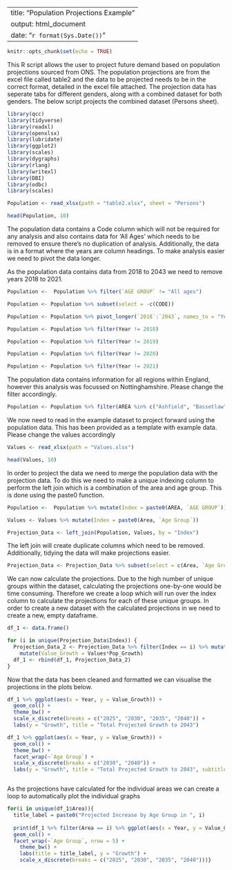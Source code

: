 
---
title: "Population Projections Example"
output: html_document
date: "`r format(Sys.Date())`"
---

```{r setup, include=FALSE}
knitr::opts_chunk$set(echo = TRUE)
```



This R script allows the user to project future demand based on population projections sourced from ONS. 
The population projections are from the excel file called table2 and the data to be projected needs to be 
in the correct format, detailed in the excel file attached. 
The projection data has seperate tabs for different genders, along with a combined dataset for 
both genders. The below script projects the combined dataset (Persons sheet). 

``` {r table 1, include = FALSE, results = "markup"}

library(qcc)
library(tidyverse)
library(readxl)
library(openxlsx)
library(lubridate)
library(ggplot2)
library(scales)
library(dygraphs)
library(rlang)
library(writexl)
library(DBI)
library(odbc)
library(scales)

```



```{r table 2}

Population <- read_xlsx(path = "table2.xlsx", sheet = "Persons")

head(Population, 10)

```

The population data contains a Code column which will not be required for any analysis and 
also contains data for 'All Ages' which needs to be removed to ensure there's no duplication of 
analysis. Additionally, the data is in a format where the years are column headings. To make 
analysis easier we need to pivot the data longer. 

As the population data contains data from 2018 to 2043 we need to remove years 2018 to 2021.

```{r table 3}
Population <-  Population %>% filter(`AGE GROUP` != "All ages")

Population <- Population %>% subset(select = -c(CODE))

Population <- Population %>% pivot_longer(`2018`:`2043`, names_to = "Year", values_to = "Population")

Population <- Population %>% filter(Year != 2018)

Population <- Population %>% filter(Year != 2019)

Population <- Population %>% filter(Year != 2020)

Population <- Population %>% filter(Year != 2021)


```

The population data contains information for all regions within England, however this 
analysis was focussed on Nottinghamshire. Please change the filter accordingly. 

```{r table 4}

Population <- Population %>% filter(AREA %in% c("Ashfield", "Bassetlaw", "Broxtowe", "Gedling", "Mansfield", "Newark and Sherwood", "Nottingham", "Rushcliffe"))

```

We now need to read in the example dataset to project forward using the population data. 
This has been provided as a template with example data. Please change the values accordingly

``` {r table 5}

Values <- read_xlsx(path = "Values.xlsx")

head(Values, 10)

```

In order to project the data we need to merge the population data with the projection data. 
To do this we need to make a unique indexing column to perform the left join which is
a combination of the area and age group. This is done using the paste0 function. 

``` {r table 6}

Population <-  Population %>% mutate(Index = paste0(AREA, `AGE GROUP`))

Values <- Values %>% mutate(Index = paste0(Area, `Age Group`))

Projection_Data <- left_join(Population, Values, by = "Index")


```

The left join will create duplicate columns which need to be removed. Additionally,
tidying the data will make projections easier. 

``` {r table 7}

Projection_Data <- Projection_Data %>% subset(select = c(Area, `Age Group`, Year, Population, Index, Values))

```

We can now calculate the projections. Due to the high number of unique groups within the dataset, 
calculating the projections one-by-one would be time consuming. Therefore we create a loop
which will run over the index column to calculate the projections for each of these 
unique groups. In order to create a new dataset with the calculated projections in we need
to create a new, empty dataframe. 

``` {r table 8}

df_1 <- data.frame()

for (i in unique(Projection_Data$Index)) {
  Projection_Data_2 <- Projection_Data %>% filter(Index == i) %>% mutate(Pop_Growth = Population/head(Population, n = 1)) %>%
    mutate(Value_Growth = Values*Pop_Growth)
  df_1 <- rbind(df_1, Projection_Data_2)
}


```


Now that the data has been cleaned and formatted we can visualise the projections in 
the plots below. 

``` {r table 10, echo = FALSE}

df_1 %>% ggplot(aes(x = Year, y = Value_Growth)) +
  geom_col() +
  theme_bw() +
  scale_x_discrete(breaks = c("2025", "2030", "2035", "2040")) +
  labs(y = "Growth", title = "Total Projected Growth to 2043")

df_1 %>% ggplot(aes(x = Year, y = Value_Growth)) +
  geom_col() +
  theme_bw() +
  facet_wrap(~`Age Group`) +
  scale_x_discrete(breaks = c("2030", "2040")) +
  labs(y = "Growth", title = "Total Projected Growth to 2043", subtitle = "Split by Age Group")



```


As the projections have calculated for the individual areas we can create a loop 
to automatically plot the individual graphs

``` {r table 11}

for(i in unique(df_1$Area)){
  title_label = paste0("Projected Increase by Age Group in ", i)
  
  print(df_1 %>% filter(Area == i) %>% ggplot(aes(x = Year, y = Value_Growth)) +
  geom_col() +
  facet_wrap(~`Age Group`, nrow = 5) +
    theme_bw() +
    labs(title = title_label, y = "Growth") +
    scale_x_discrete(breaks = c("2025", "2030", "2035", "2040")))}

```
